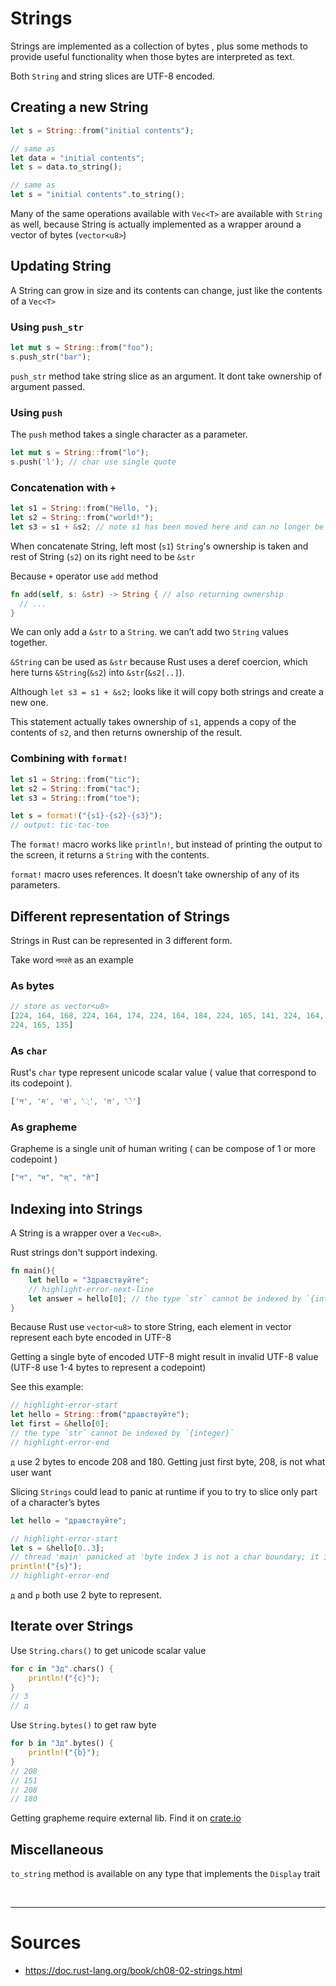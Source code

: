 # Strings

Strings are implemented as a <Color color="var(--secondary-font-color)"> collection of bytes </Color> <Color color="var(--not-require-but-good-to-know-font-color)"> , plus some methods to provide useful functionality when those bytes are interpreted as text. </Color>

Both `String` and string slices are UTF-8 encoded.

## Creating a new String

```rust title= showLineNumbers
let s = String::from("initial contents");

// same as
let data = "initial contents";
let s = data.to_string();

// same as
let s = "initial contents".to_string();
```

<Admonition type="info" title="info">

Many of the same operations available with `Vec<T>` are available with `String` as well,
because String is actually implemented as a wrapper around a <Color color="var(--secondary-font-color)"> vector of bytes (`vector<u8>`)</Color>

</Admonition>

## Updating String

A String can grow in size and its contents can change, <Color color="var(--secondary-font-color)"> just like the contents of a `Vec<T>` </Color>

### Using `push_str`

```rust title= showLineNumbers
let mut s = String::from("foo");
s.push_str("bar");
```

`push_str` method take string slice as an argument. It dont take ownership of argument passed.

### Using `push`

The `push` method takes <Color color="var(--secondary-font-color)"> a single </Color> <Color color="var(--primary-font-color)"> character </Color> as a parameter.

```rust title= showLineNumbers
let mut s = String::from("lo");
s.push('l'); // char use single quote
```

### Concatenation with `+`

```rust title= showLineNumbers
let s1 = String::from("Hello, ");
let s2 = String::from("world!");
let s3 = s1 + &s2; // note s1 has been moved here and can no longer be used
```

When concatenate String, left most (`s1`) `String`'s <Color color="var(--secondary-font-color)"> ownership is taken </Color> and rest of String (`s2`) on its right need to be `&str`

Because `+` operator use `add` method

```rust title= showLineNumbers
fn add(self, s: &str) -> String { // also returning ownership
  // ...
}
```

<Admonition type="info" title="info">

We can only add a `&str` to a `String`. we can’t add two `String` values together.

</Admonition>

<Admonition type="info" title="info">

`&String` can be used as `&str` because Rust uses a deref coercion, which here turns `&String`(`&s2`) into `&str`(`&s2[..]`).

</Admonition>

Although `let s3 = s1 + &s2;` looks like it will copy both strings and create a new one.

This statement actually takes ownership of `s1`, <Color color="var(--secondary-font-color)"> appends </Color> <Color color="var(--primary-font-color)"> a copy of </Color> the contents of `s2`, and then returns ownership of the result.

### Combining with `format!`

```rust title= showLineNumbers
let s1 = String::from("tic");
let s2 = String::from("tac");
let s3 = String::from("toe");

let s = format!("{s1}-{s2}-{s3}");
// output: tic-tac-toe
```

The `format!` macro works like `println!`, but instead of printing the output to the screen,
it returns a `String` with the contents.

<Admonition type="info" title="info">

`format!` macro uses references. It doesn’t take ownership of any of its parameters.

</Admonition>

## Different representation of Strings

Strings in Rust can be represented in 3 different form.

Take word `नमस्ते` as an example

### As bytes

```rust title= showLineNumbers
// store as vector<u8>
[224, 164, 168, 224, 164, 174, 224, 164, 184, 224, 165, 141, 224, 164, 164,
224, 165, 135]
```

### As `char`

Rust's `char` type represent unicode scalar value ( value that correspond to its codepoint ).

```rust title= showLineNumbers
['न', 'म', 'स', '्', 'त', 'े']
```

### As grapheme

Grapheme is <Color color="var(--primary-font-color)"> a single</Color> unit of human writing ( can be compose of 1 or more codepoint )

```rust title= showLineNumbers
["न", "म", "स्", "ते"]
```

## Indexing into Strings

A String is a wrapper over a `Vec<u8>`.

Rust strings don't support indexing.

```rust title= showLineNumbers
fn main(){
    let hello = "Здравствуйте";
    // highlight-error-next-line
    let answer = hello[0]; // the type `str` cannot be indexed by `{integer}`
}
```

Because Rust use `vector<u8>` to store String, each element in vector represent each byte encoded in UTF-8

Getting a single byte of encoded UTF-8 might result in invalid UTF-8 value (UTF-8 use 1-4 bytes to represent a codepoint)

See this example:

```rust title= showLineNumbers
// highlight-error-start
let hello = String::from("дравствуйте");
let first = &hello[0];
// the type `str` cannot be indexed by `{integer}`
// highlight-error-end
```

`д` use 2 bytes to encode 208 and 180. Getting just first byte, 208, is not what user want

<Admonition type="caution" title="caution">

Slicing `Strings` could lead to panic at runtime if you to try to slice only part of a character’s bytes

```rust title= showLineNumbers
let hello = "дравствуйте";

// highlight-error-start
let s = &hello[0..3];
// thread 'main' panicked at 'byte index 3 is not a char boundary; it is inside 'р' (bytes 2..4) of `дравствуйте`'
println!("{s}");
// highlight-error-end
```

`д` and `р` both use 2 byte to represent.

</Admonition>

## Iterate over Strings

Use `String.chars()` to get unicode scalar value

```rust title= showLineNumbers
for c in "Зд".chars() {
    println!("{c}");
}
// З
// д
```

Use `String.bytes()` to get raw byte

```rust title= showLineNumbers
for b in "Зд".bytes() {
    println!("{b}");
}
// 208
// 151
// 208
// 180
```

<Admonition type="note" title="note">

Getting grapheme require external lib. Find it on [crate.io](https://crates.io/)

</Admonition>

## Miscellaneous

`to_string` method is available on any type that implements the `Display` trait

<br />

---

# Sources

- https://doc.rust-lang.org/book/ch08-02-strings.html
